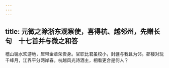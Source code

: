 ```yaml
---
---
---
```

title: 元微之除浙东观察使，喜得杭、越邻州，先赠长句　十七首并与微之和答
---



稽山镜水欢游地，犀带金章荣贵身。官职比君虽校小，封疆与我且为邻。郡楼对玩千峰月，江界平分两岸春。杭越风光诗酒主，相看更合是何人？